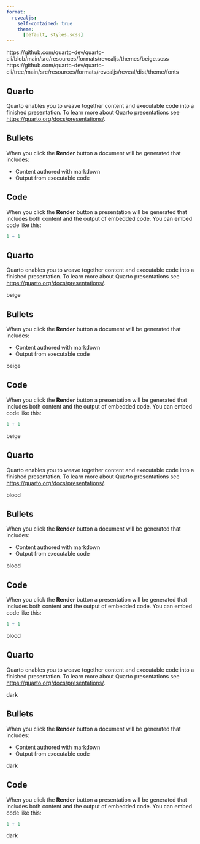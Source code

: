 ```yaml
---
format:
  revealjs:
    self-contained: true
    theme:
      [default, styles.scss]
---
```


https://github.com/quarto-dev/quarto-cli/blob/main/src/resources/formats/revealjs/themes/beige.scss
https://github.com/quarto-dev/quarto-cli/tree/main/src/resources/formats/revealjs/reveal/dist/theme/fonts

## Quarto

Quarto enables you to weave together content and executable code into a finished presentation. To learn more about Quarto presentations see <https://quarto.org/docs/presentations/>.

## Bullets

When you click the **Render** button a document will be generated that includes:

-   Content authored with markdown
-   Output from executable code

## Code

When you click the **Render** button a presentation will be generated that includes both content and the output of embedded code. You can embed code like this:

```r
1 + 1
```


## Quarto {.beige}

Quarto enables you to weave together content and executable code into a finished presentation. To learn more about Quarto presentations see <https://quarto.org/docs/presentations/>.

::: footer
beige
:::

## Bullets {.beige}

When you click the **Render** button a document will be generated that includes:

-   Content authored with markdown
-   Output from executable code

::: footer
beige
:::

## Code {.beige}

When you click the **Render** button a presentation will be generated that includes both content and the output of embedded code. You can embed code like this:

```r
1 + 1
```

::: footer
beige
:::

## Quarto {.blood}

Quarto enables you to weave together content and executable code into a finished presentation. To learn more about Quarto presentations see <https://quarto.org/docs/presentations/>.

::: footer
blood
:::

## Bullets {.blood}

When you click the **Render** button a document will be generated that includes:

-   Content authored with markdown
-   Output from executable code

::: footer
blood
:::

## Code {.blood}

When you click the **Render** button a presentation will be generated that includes both content and the output of embedded code. You can embed code like this:

```r
1 + 1
```

::: footer
blood
:::

## Quarto {.dark}

Quarto enables you to weave together content and executable code into a finished presentation. To learn more about Quarto presentations see <https://quarto.org/docs/presentations/>.

::: footer
dark
:::

## Bullets {.dark}

When you click the **Render** button a document will be generated that includes:

-   Content authored with markdown
-   Output from executable code

::: footer
dark
:::

## Code {.dark}

When you click the **Render** button a presentation will be generated that includes both content and the output of embedded code. You can embed code like this:

```r
1 + 1
```

::: footer
dark
:::
